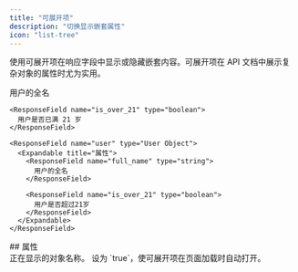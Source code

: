 ```yaml
---
title: "可展开项"
description: "切换显示嵌套属性"
icon: "list-tree"
---
```


使用可展开项在响应字段中显示或隐藏嵌套内容。可展开项在 API 文档中展示复杂对象的属性时尤为实用。

<ResponseField name="user" type="User Object">
  <Expandable title="properties">
    <ResponseField name="full_name" type="string">
      用户的全名
    </ResponseField>

    <ResponseField name="is_over_21" type="boolean">
      用户是否已满 21 岁
    </ResponseField>
  </Expandable>
</ResponseField>

```mdx Expandable example
<ResponseField name="user" type="User Object">
  <Expandable title="属性">
    <ResponseField name="full_name" type="string">
      用户的全名
    </ResponseField>

    <ResponseField name="is_over_21" type="boolean">
      用户是否超过21岁
    </ResponseField>
  </Expandable>
</ResponseField>
```


<div id="properties">
  ## 属性
</div>

<ResponseField name="title" type="string">
  正在显示的对象名称。
</ResponseField>

<ResponseField name="defaultOpen" type="boolean" default="false">
  设为 `true`，使可展开项在页面加载时自动打开。
</ResponseField>
